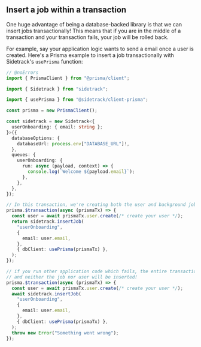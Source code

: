 ## Insert a job within a transaction

One huge advantage of being a database-backed library is that we can insert jobs transactionally!
This means that if you are in the middle of a transaction and your transaction fails, your job will be rolled back.

For example, say your application logic wants to send a email once a user is created. Here's a Prisma example to insert a job transactionally with Sidetrack's `usePrisma` function:

```ts twoslash
// @noErrors
import { PrismaClient } from "@prisma/client";

import { Sidetrack } from "sidetrack";

import { usePrisma } from "@sidetrack/client-prisma";

const prisma = new PrismaClient();

const sidetrack = new Sidetrack<{
  userOnboarding: { email: string };
}>({
  databaseOptions: {
    databaseUrl: process.env["DATABASE_URL"]!,
  },
  queues: {
    userOnboarding: {
      run: async (payload, context) => {
        console.log(`Welcome ${payload.email}`);
      },
    },
  },
});

// In this transaction, we're creating both the user and background job
prisma.$transaction(async (prismaTx) => {
  const user = await prismaTx.user.create(/* create your user */);
  return sidetrack.insertJob(
    "userOnboarding",
    {
      email: user.email,
    },
    { dbClient: usePrisma(prismaTx) },
  );
});

// if you run other application code which fails, the entire transaction will rollback
// and neither the job nor user will be inserted!
prisma.$transaction(async (prismaTx) => {
  const user = await prismaTx.user.create(/* create your user */);
  await sidetrack.insertJob(
    "userOnboarding",
    {
      email: user.email,
    },
    { dbClient: usePrisma(prismaTx) },
  );
  throw new Error("Something went wrong");
});
```
